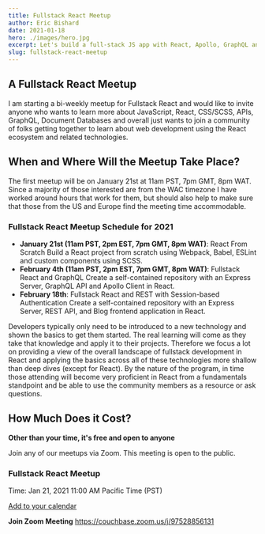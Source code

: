 ```yaml
---
title: Fullstack React Meetup
author: Eric Bishard 
date: 2021-01-18
hero: ./images/hero.jpg
excerpt: Let's build a full-stack JS app with React, Apollo, GraphQL and Express using Couchbase Server as a datastore.
slug: fullstack-react-meetup
---
```


## A Fullstack React Meetup

I am starting a bi-weekly meetup for Fullstack React and would like to invite anyone who wants to learn more about JavaScript, React, CSS/SCSS, APIs, GraphQL, Document Databases and overall just wants to join a community of folks getting together to learn about web development using the React ecosystem and related technologies.

## When and Where Will the Meetup Take Place?

The first meetup will be on January 21st at 11am PST, 7pm GMT, 8pm WAT. Since a majority of those interested are from the WAC timezone I have worked around hours that work for them, but should also help to make sure that those from the US and Europe find the meeting time accommodable.

### Fullstack React Meetup Schedule for 2021

- **January 21st (11am PST, 2pm EST, 7pm GMT, 8pm WAT)**: React From Scratch
  Build a React project from scratch using Webpack, Babel, ESLint and custom components using SCSS.
- **February 4th (11am PST, 2pm EST, 7pm GMT, 8pm WAT)**: Fullstack React and GraphQL
  Create a self-contained repository with an Express Server, GraphQL API and Apollo Client in React.
- **February 18th**: Fullstack React and REST with Session-based Authentication
  Create a self-contained repository with an Express Server, REST API, and Blog frontend application in React.

Developers typically only need to be introduced to a new technology and shown the basics to get them started. The real learning will come as they take that knowledge and apply it to their projects. Therefore we focus a lot on providing a view of the overall landscape of fullstack development in React and applying the basics across all of these technologies more shallow than deep dives (except for React). By the nature of the program, in time those attending will become very proficient in React from a fundamentals standpoint and be able to use the community members as a resource or ask questions.

## How Much Does it Cost?

**Other than your time, it's free and open to anyone**

Join any of our meetups via Zoom. This meeting is open to the public.

### Fullstack React Meetup
Time: Jan 21, 2021 11:00 AM Pacific Time (PST)

[Add to your calendar](https://couchbase.zoom.us/meeting/tJModeGgqz0rGdUuy9pGsLA9HjRKfQ9aT-2X/ics?icsToken=98tyKuCvqzkiEtGTsRqGRowEGYjoWfzwmCFcjadoiQa8EwdATiKvHuhwGbROSdnk)

**Join Zoom Meeting**
https://couchbase.zoom.us/j/97528856131

